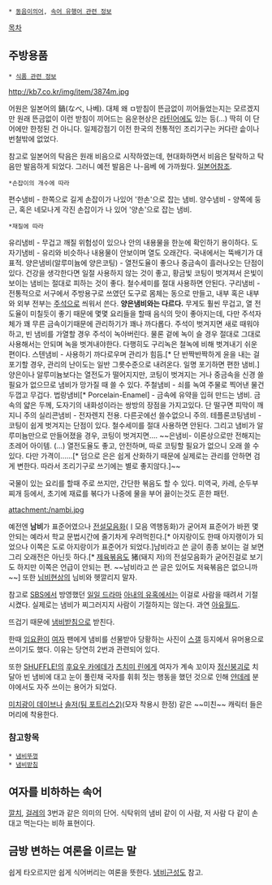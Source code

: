  * [[동음이의어]], [[속어 유행어 관련 정보]]

[[목차]]

== 주방용품 ==
 * [[식품 관련 정보]]

http://kb7.co.kr/img/item/3874m.jpg

어원은 일본어의 鍋(なべ, 나베). 대체 왜 ㅁ받침이 뜬금없이 끼어들었는지는 모르겠지만 원래 뜬금없이 이런 받침이 끼어드는 음운현상은 [[라틴어]]에도 있는 등(...) 딱히 이 단어에만 한정된 건 아니다. 일제강점기 이전 한국의 전통적인 조리기구는 커다란 솥이나 번철밖에 없었다.

참고로 일본어의 탁음은 원래 비음으로 시작하였는데, 현대화하면서 비음은 탈락하고 탁음만 발음하게 되었다. 그러니 예전 발음은 나-음베 에 가까웠다. [[일본어]]참조. 

 *손잡이의 개수에 따라

편수냄비 - 한쪽으로 길게 손잡이가 나있어 '한손'으로 잡는 냄비.
양수냄비 - 양쪽에 둥근, 혹은 네모나게 각진 손잡이가 나 있어 '양손'으로 잡는 냄비.

 *재질에 따라
유리냄비 - 무겁고 깨질 위험성이 있으나 안의 내용물을 한눈에 확인하기 용이하다.
도자기냄비 - 유리와 비슷하나 내용물이 안보이며 열도 오래간다. 국내에서는 뚝배기가 대표적.
양은냄비(알루미늄에 양은코팅) - 열전도율이 좋으나 중금속이 흘러나오는 단점이 있다. 건강을 생각한다면 일절 사용하지 않는 것이 좋고, 황금빛 코팅이 벗겨져서 은빛이 보이는 냄비는 절대로 피하는 것이 좋다. 철수세미를 절대 사용하면 안된다. 
구리냄비 - 전통적으로 서구에서 주방용구로 쓰였던 도구로 몸체는 동으로 만들고, 내부 혹은 내부와 외부 전부는 [[주석]]으로 씌워서 쓴다. '''양은냄비와는 다르다.''' 무게도 훨씬 무겁고, 열 전도율이 미칠듯이 좋기 때문에 몇몇 요리들을 할때 음식의 맛이 좋아지는데, 다만 주석자체가 꽤 무른 금속이기때문에 관리하기가 꽤나 까다롭다. 주석이 벗겨지면 새로 때워야 하고, 빈 냄비를 가열할 경우 주석이 녹아버린다. 물론 겉에 녹이 슬 경우 절대로 그대로 사용해서는 안되며 녹을 벗겨내야한다. 다행히도 구리녹은 철녹에 비해 벗겨내기 쉬운 편이다.
스텐냄비 - 사용하기 까다로우며 관리가 힘듬.[* 단 반짝반짝하게 윤을 내는 걸 포기할 경우, 관리의 난이도는 일반 그릇수준으로 내려온다. 일명 포기하면 편한 냄비.] 양은이나 알루미늄보다는 열전도가 떨어지지만, 코팅이 벗겨지는 거나 중금속을 신경 쓸 필요가 없으므로 냄비가 망가질 때 쓸 수 있다. 
주철냄비 - 쇠를 녹여 주물로 찍어낸 물건 두껍고 무겁다.
법랑냄비[* Porcelain-Enamel] - 금속에 유약을 입혀 만드는 냄비. 금속의 얇은 두께, 도자기의 내화성이라는 쌍방의 장점을 가지고있다. 단 떨구면 피막이 깨지니 주의
실리콘냄비 - 전자렌지 전용. 다른곳에선 쓸수없으니 주의.
테플론코팅냄비 - 코팅이 쉽게 벗겨지는 단점이 있다. 철수세미를 절대 사용하면 안된다. 그리고 냄비가 알루미늄만으로 만들어졌을 경우, 코팅이 벗겨지면.... 
~~은냄비- 이론상으로만 전해지는 초레어 아이템. (...) 열전도율도 좋고, 안전하며, 따로 코팅할 필요가 없으니 오래 쓸 수 있다. 다만 가격이......[* 덤으로 은은 쉽게 산화하기 때문에 실제로는 관리를 안하면 검게 변한다. 따라서 조리기구로 쓰기에는 별로 좋지않다.]~~

국물이 있는 요리를 할때 주로 쓰지만, 간단한 볶음도 할 수 있다.
미역국, 카레, 순두부찌개 등에서, 초기에 재료를 볶다가 나중에 물을 부어 끓이는것도 흔한 패턴.

attachment:/nambi.jpg

예전엔 '''남비'''가 표준어였으나 [[전설모음화]](ㅣ모음 역행동화)가 굳어져 표준어가 바뀐 몇 안되는 예라서 학교 문법시간에 줄기차게 우려먹힌다.[* 아지랑이도 한때 아지랭이가 되었으나 이쪽은 도로 아지랑이가 표준어가 되었다.]남비라고 쓴 글이 종종 보이는 걸 보면 그리 오래전은 아닌듯 하다.[* [[제육볶음]]도 猪(돼지 저)의 전설모음화가 굳어진걸로 보기도 하지만 이쪽은 언급이 안되는 편. ~~남비라고 쓴 글은 있어도 저육볶음은 없으니까~~] 또한 [[님비현상]]의 님비와 헷깔리지 말자.

참고로 [[SBS]]에서 방영했던 [[일일 드라마]] [[아내의 유혹]]에서는 이걸로 사람을 때려서 기절시켰다. 실제로는 냄비가 찌그러지지 사람이 기절하지는 않는다. 과연 [[아유월드]]. 

뜨겁기 때문에 [[냄비받침]]으로 받친다.

한때 [[임요환]]이 [[여자]] 팬에게 냄비를 선물받아 당황하는 사진이 [[스갤]] 등지에서 유머용으로 쓰이기도 했다. 이유는 당연히 2번과 관련되어 있다.

또한 [[SHUFFLE!]]의 [[후요우 카에데]]가 [[츠치미 린]]에게 여자가 계속 꼬이자 [[정신붕괴]]로 치달아 빈 냄비에 대고 눈이 풀린채 국자를 휘휘 젓는 행동을 했던 것으로 인해 [[얀데레]] 분야에서도 자주 쓰이는 용어가 되었다.

[[미치광이 데이브]]나 [[솔저(팀 포트리스2)]](모자 착용시 한정) 같은 ~~미친~~ 캐릭터 들은 머리에 착용한다.

=== 참고항목 ===
 * [[냄비뚜껑]]
 * [[냄비받침]]
== 여자를 비하하는 속어 == 
[[깔치]], [[걸레]]의 3번과 같은 의미의 단어. 식탁위의 냄비 같이 이 사람, 저 사람 다 같이 손 대고 먹는다는 비하 표현이다.

== 금방 변하는 여론을 이르는 말 ==
쉽게 타오르지만 쉽게 식어버리는 여론을 뜻한다. [[냄비근성]]도 참고.
